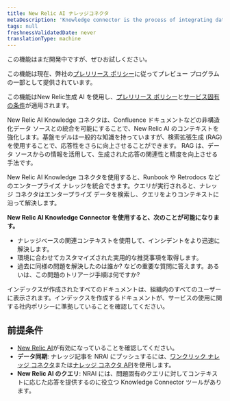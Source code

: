 ```yaml
---
title: New Relic AI ナレッジコネクタ
metaDescription: 'Knowledge connector is the process of integrating data from various sources to create a unified view of information. This unified view can be used to improve decision-making, automate processes, and enhance customer experiences.'
tags: null
freshnessValidatedDate: never
translationType: machine
---
```


<Callout title="プレビュー">
  この機能はまだ開発中ですが、ぜひお試しください。

  この機能は現在、弊社の[プレリリース ポリシー](/docs/licenses/license-information/referenced-policies/new-relic-pre-release-policy)に従ってプレビュー プログラムの一部として提供されています。

  この機能はNew Relic生成 AI を使用し、[プレリリース ポリシー](/docs/licenses/license-information/referenced-policies/new-relic-pre-release-policy)と[サービス固有の条件](https://newrelic.com/termsandconditions/service-specific)が適用されます。
</Callout>

New Relic AI Knowledge コネクタは、Confluence ドキュメントなどの非構造化データ ソースとの統合を可能にすることで、New Relic AI のコンテキストを強化します。基盤モデルは一般的な知識を持っていますが、検索拡張生成 (RAG) を使用することで、応答性をさらに向上させることができます。 RAG は、データ ソースからの情報を活用して、生成された応答の関連性と精度を向上させる手法です。

New Relic AI Knowledge コネクタを使用すると、Runbook や Retrodocs などのエンタープライズ ナレッジを統合できます。クエリが実行されると、ナレッジ コネクタはエンタープライズ データを検索し、クエリをよりコンテキストに沿って解決します。

**New Relic AI Knowledge Connector を使用すると、次のことが可能になります。**

* ナレッジベースの関連コンテキストを使用して、インシデントをより迅速に解決します。
* 環境に合わせてカスタマイズされた実用的な推奨事項を取得します。
* 過去に同様の問題を解決したのは誰か? などの重要な質問に答えます。あるいは、この問題のトリアージ手順は何ですか?

<Callout variant="important">
  インデックスが作成されたすべてのドキュメントは、組織内のすべてのユーザーに表示されます。インデックスを作成するドキュメントが、サービスの使用に関する社内ポリシーに準拠していることを確認してください。
</Callout>

## 前提条件

* [New Relic AI](/docs/agentic-ai/new-relic-ai/#enable)が有効になっていることを確認してください。
* **データ同期**: ナレッジ記事を NRAI にプッシュするには、[ワンクリック ナレッジ コネクタ](/docs/agentic-ai/knowledge-integration/knowledge-connector)または[ナレッジ コネクタ API](/docs/apis/nerdgraph/examples/nerdgraph-rag)を使用します。
* **New Relic AI のクエリ**: NRAI には、問題固有のクエリに対してコンテキストに応じた応答を提供するのに役立つ Knowledge Connector ツールがあります。